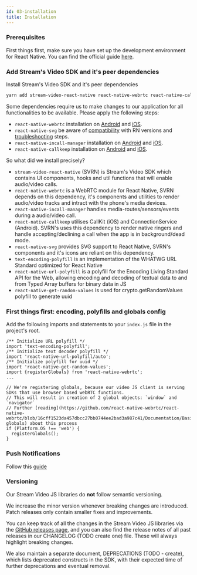 ```yaml
---
id: 03-installation
title: Installation
---
```


### Prerequisites

First things first, make sure you have set up the development environment for React Native.
You can find the official guide [here](https://reactnative.dev/docs/environment-setup).


### Add Stream's Video SDK and it's peer dependencies

Install Stream's Video SDK and it's peer dependencies

```bash
yarn add stream-video-react-native react-native-webrtc react-native-callkeep react-native-incall-manager react-native-svg text-encoding-polyfill react-native-url-polyfill react-native-get-random-values
```

Some dependencies require us to make changes to our application for all functionalities to be available. Please apply the following steps:

- `react-native-webrtc` installation on [Android](https://github.com/react-native-webrtc/react-native-webrtc/blob/master/Documentation/AndroidInstallation.md) and [iOS](https://github.com/react-native-webrtc/react-native-webrtc/blob/master/Documentation/iOSInstallation.md).
- `react-native-svg` be aware of [compatibility](https://github.com/software-mansion/react-native-svg#supported-react-native-versions) with RN versions and [troubleshooting](https://github.com/software-mansion/react-native-svg#troubleshooting) steps.
- `react-native-incall-manager` installation on [Android](https://github.com/react-native-webrtc/react-native-incall-manager#android) and [iOS](https://github.com/react-native-webrtc/react-native-incall-manager#ios).
- `react-native-callkeep` installation on [Android](https://github.com/react-native-webrtc/react-native-callkeep/blob/master/docs/android-installation.md) and [iOS](https://github.com/react-native-webrtc/react-native-callkeep/blob/master/docs/ios-installation.md).

So what did we install precisely?

- `stream-video-react-native` (SVRN) is Stream's Video SDK which contains UI components, hooks and util functions that will enable audio/video calls.
- `react-native-webrtc` is a WebRTC module for React Native, SVRN depends on this dependency, it's components and utilities to render audio/video tracks and intract with the phone's media devices.
- `react-native-incall-manager` handles media-routes/sensors/events during a audio/video call.
- `react-native-callkeep` utilises CallKit (iOS) and ConnectionService (Android). SVRN's uses this dependency to render native ringers and handle accepting/declining a call when the app is in background/dead mode.
- `react-native-svg` provides SVG support to React Native, SVRN's components and it's icons are reliant on this dependency.
- `text-encoding-polyfill` is an implementation of the WHATWG URL Standard optimized for React Native
- `react-native-url-polyfill` is a polyfill for the Encoding Living Standard API for the Web, allowing encoding and decoding of textual data to and from Typed Array buffers for binary data in JS
- `react-native-get-random-values` is used for crypto.getRandomValues polyfill to generate uuid

### First things first: encoding, polyfills and globals config

Add the following imports and statements to your `index.js` file in the project's root.

```tsx
/** Initialize URL polyfill */
import 'text-encoding-polyfill';
/** Initialize text decoder polyfill */
import 'react-native-url-polyfill/auto';
/** Initialize polyfill for uuid */
import 'react-native-get-random-values';
import {registerGlobals} from 'react-native-webrtc';
...

// We're registering globals, because our video JS client is serving SDKs that use browser based webRTC functions.
// This will result in creation of 2 global objects: `window` and `navigator`
// Further [reading](https://github.com/react-native-webrtc/react-native-webrtc/blob/16cff1523da457dbcc27bb0744ee2bad3a987c41/Documentation/BasicUsage.md#registering-globals) about this process
if (Platform.OS !== 'web') {
  registerGlobals();
}
```

### Push Notifications

Follow this [guide](05-advanced/02-push-notification/01-overview.mdx)

### Versioning

Our Stream Video JS libraries do **not** follow semantic versioning.

We increase the minor version whenever breaking changes are introduced. Patch releases only contain smaller fixes and improvements.

You can keep track of all the changes in the Stream Video JS libraries via the [GitHub releases page](https://github.com/GetStream/stream-video-js/releases), and you can also find the release notes of all past releases in our CHANGELOG (TODO create one) file. These will always highlight breaking changes.

We also maintain a separate document, DEPRECATIONS (TODO - create), which lists deprecated constructs in the SDK, with their expected time of further deprecations and eventual removal.
